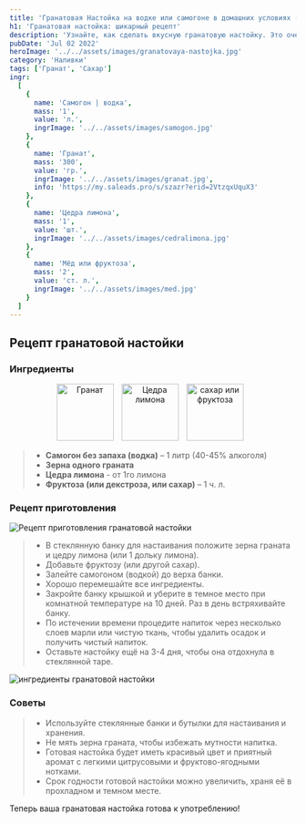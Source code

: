 ```yaml
---
title: 'Гранатовая Настойка на водке или самогоне в домашних условиях (рецепт)'
h1: 'Гранатовая настойка: шикарный рецепт'
description: 'Узнайте, как сделать вкусную гранатовую настойку. Это очень ароматный и нежный напиток 👍, будьте осторожны,  не забывайте про его крепость'
pubDate: 'Jul 02 2022'
heroImage: '../../assets/images/granatovaya-nastojka.jpg'
category: 'Наливки'
tags: ['Гранат', 'Сахар']
ingr:
  [
    {
      name: 'Самогон | водка',
      mass: '1',
      value: 'л.',
      ingrImage: '../../assets/images/samogon.jpg'
    },
    {
      name: 'Гранат',
      mass: '300',
      value: 'гр.',
      ingrImage: '../../assets/images/granat.jpg',
      info: 'https://my.saleads.pro/s/szazr?erid=2VtzqxUquX3'
    },
	{
      name: 'Цедра лимона',
      mass: '1',
      value: 'шт.',
      ingrImage: '../../assets/images/cedralimona.jpg'
    },
    {
      name: 'Мёд или фруктоза',
      mass: '2',
      value: 'ст. л.',
      ingrImage: '../../assets/images/med.jpg'
    }
  ]
---
```



## Рецепт гранатовой настойки

### Ингредиенты

<p align='center'>
	<Image
		height='100'
		style='display: inline-block; margin-right: 10px;'
		src={img1}
		formats='avif'
		alt='Гранат'
	/>
	<Image
		height='100'
		style='display: inline-block; margin-right: 10px;'
		src={img2}
		formats='avif'
		alt='Цедра лимона'
	/>
	<Image
		height='100'
		style='display: inline-block; margin-right: 10px;'
		src={img3}
		formats='avif'
		alt='сахар или фруктоза'
	/>
</p>

> - **Самогон без запаха (водка)** – 1 литр (40-45% алкоголя)
> - **Зерна одного граната**
> - **Цедра лимона** - от 1го лимона
> - **Фруктоза (или декстроза, или сахар)** – 1 ч. л.

### Рецепт приготовления

<Image src={img4} formats='avif' alt='Рецепт приготовления гранатовой настойки' />

> - В стеклянную банку для настаивания положите зерна граната и цедру лимона (или 1 дольку лимона).
> - Добавьте фруктозу (или другой сахар).
> - Залейте самогоном (водкой) до верха банки.
> - Хорошо перемешайте все ингредиенты.
> - Закройте банку крышкой и уберите в темное место при комнатной температуре на 10 дней. Раз в день встряхивайте банку.
> - По истечении времени процедите напиток через несколько слоев марли или чистую ткань, чтобы удалить осадок и получить чистый напиток.
> - Оставьте настойку ещё на 3-4 дня, чтобы она отдохнула в стеклянной таре.

<Image src={img5} formats='avif' alt='ингредиенты гранатовой настойки' />

### Советы

> - Используйте стеклянные банки и бутылки для настаивания и хранения.
> - Не мять зерна граната, чтобы избежать мутности напитка.
> - Готовая настойка будет иметь красивый цвет и приятный аромат с легкими цитрусовыми и фруктово-ягодными нотками.
> - Срок годности готовой настойки можно увеличить, храня её в прохладном и темном месте.

Теперь ваша гранатовая настойка готова к употреблению!
